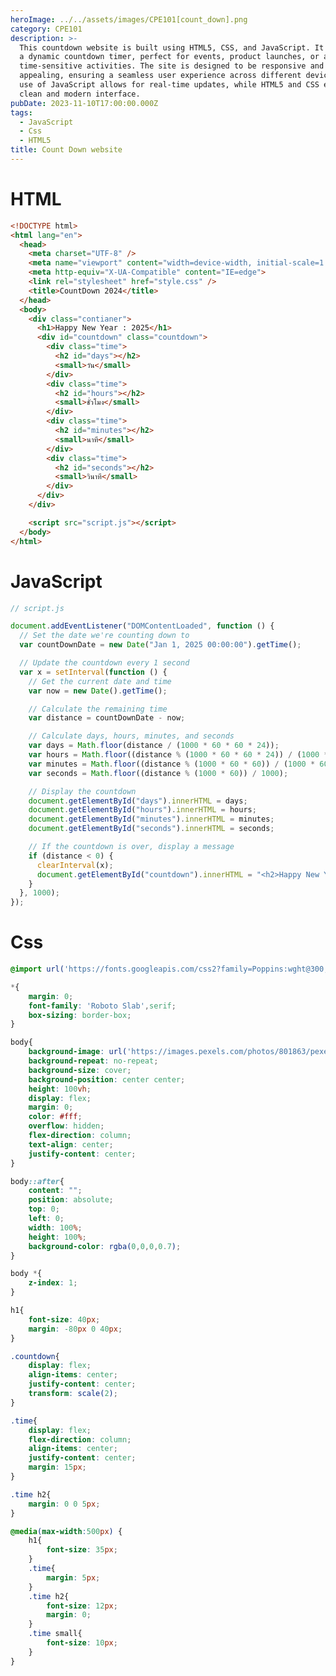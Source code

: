 ```yaml
---
heroImage: ../../assets/images/CPE101[count_down].png
category: CPE101
description: >-
  This countdown website is built using HTML5, CSS, and JavaScript. It provides
  a dynamic countdown timer, perfect for events, product launches, or any
  time-sensitive activities. The site is designed to be responsive and visually
  appealing, ensuring a seamless user experience across different devices. The
  use of JavaScript allows for real-time updates, while HTML5 and CSS ensure a
  clean and modern interface.
pubDate: 2023-11-10T17:00:00.000Z
tags:
  - JavaScript
  - Css
  - HTML5
title: Count Down website
---
```


# HTML

```html
<!DOCTYPE html>
<html lang="en">
  <head>
    <meta charset="UTF-8" />
    <meta name="viewport" content="width=device-width, initial-scale=1.0" />
    <meta http-equiv="X-UA-Compatible" content="IE=edge">
    <link rel="stylesheet" href="style.css" />
    <title>CountDown 2024</title>
  </head>
  <body>
    <div class="contianer">      
      <h1>Happy New Year : 2025</h1>
      <div id="countdown" class="countdown">
        <div class="time">
          <h2 id="days"></h2>
          <small>วัน</small>
        </div>
        <div class="time">
          <h2 id="hours"></h2>
          <small>ชั่วโมง</small>
        </div>
        <div class="time">
          <h2 id="minutes"></h2>
          <small>นาที</small>
        </div>
        <div class="time">
          <h2 id="seconds"></h2>
          <small>วินาที</small>
        </div>
      </div>
    </div>

    <script src="script.js"></script>
  </body>
</html>

```

# JavaScript

```javascript
// script.js

document.addEventListener("DOMContentLoaded", function () {
  // Set the date we're counting down to
  var countDownDate = new Date("Jan 1, 2025 00:00:00").getTime();

  // Update the countdown every 1 second
  var x = setInterval(function () {
    // Get the current date and time
    var now = new Date().getTime();

    // Calculate the remaining time
    var distance = countDownDate - now;

    // Calculate days, hours, minutes, and seconds
    var days = Math.floor(distance / (1000 * 60 * 60 * 24));
    var hours = Math.floor((distance % (1000 * 60 * 60 * 24)) / (1000 * 60 * 60));
    var minutes = Math.floor((distance % (1000 * 60 * 60)) / (1000 * 60));
    var seconds = Math.floor((distance % (1000 * 60)) / 1000);

    // Display the countdown
    document.getElementById("days").innerHTML = days;
    document.getElementById("hours").innerHTML = hours;
    document.getElementById("minutes").innerHTML = minutes;
    document.getElementById("seconds").innerHTML = seconds;

    // If the countdown is over, display a message
    if (distance < 0) {
      clearInterval(x);
      document.getElementById("countdown").innerHTML = "<h2>Happy New Year 2024!</h2>";
    }
  }, 1000);
});
```

# Css

```css
@import url('https://fonts.googleapis.com/css2?family=Poppins:wght@300;400;500;600;700&family=Roboto+Slab&display=swap');

*{
    margin: 0;
    font-family: 'Roboto Slab',serif;
    box-sizing: border-box;
}

body{
    background-image: url('https://images.pexels.com/photos/801863/pexels-photo-801863.jpeg');
    background-repeat: no-repeat;
    background-size: cover;
    background-position: center center;
    height: 100vh;
    display: flex;
    margin: 0;
    color: #fff;
    overflow: hidden;
    flex-direction: column;
    text-align: center;
    justify-content: center;
}

body::after{
    content: "";
    position: absolute;
    top: 0;
    left: 0;
    width: 100%;
    height: 100%;
    background-color: rgba(0,0,0,0.7);
}

body *{
    z-index: 1;
}

h1{
    font-size: 40px;
    margin: -80px 0 40px;
}

.countdown{
    display: flex;
    align-items: center;
    justify-content: center;
    transform: scale(2);
}

.time{
    display: flex;
    flex-direction: column;
    align-items: center;
    justify-content: center;
    margin: 15px;
}

.time h2{
    margin: 0 0 5px;
}

@media(max-width:500px) {
    h1{
        font-size: 35px;
    }
    .time{
        margin: 5px;
    }
    .time h2{
        font-size: 12px;
        margin: 0;
    }
    .time small{
        font-size: 10px;
    }
}
```
